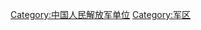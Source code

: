 {{PLA Military Region|state=uncollapsed}}

[[Category:中国人民解放军单位|Category:中国人民解放军单位]]
[[Category:军区|Category:军区]]